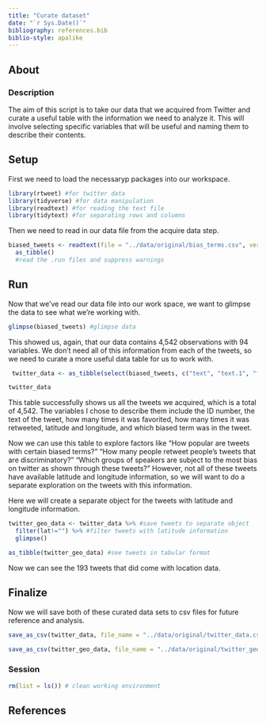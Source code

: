 ```yaml
---
title: "Curate dataset"
date: "`r Sys.Date()`"
bibliography: references.bib
biblio-style: apalike
---
```


## About

### Description
The aim of this script is to take our data that we acquired from Twitter and curate a useful table with the information we need to analyze it. This will involve selecting specific variables that will be useful and naming them to describe their contents. 

## Setup
First we need to load the necessaryp packages into our workspace.
```r
library(rtweet) #for twitter data
library(tidyverse) #for data manipulation
library(readtext) #for reading the text file 
library(tidytext) #for separating rows and columns
```

Then we need to read in our data file from the acquire data step. 
```r
biased_tweets <- readtext(file = "../data/original/bias_terms.csv", verbosity = 0) %>%
  as_tibble()
  #read the .run files and suppress warnings 
```

## Run
Now that we've read our data file into our work space, we want to glimpse the data to see what we're working with. 
```r
glimpse(biased_tweets) #glimpse data
```
This showed us, again, that our data contains 4,542 observations with 94 variables. We don't need all of this information from each of the tweets, so we need to curate a more useful data table for us to work with. 

```r
 twitter_data <- as_tibble(select(biased_tweets, c("text", "text.1", "favorite_count", "retweet_count", "lat", "lng", "search_term"))) # create table of biased_tweets data with only specific columns
```

```r
twitter_data
```
This table successfully shows us all the tweets we acquired, which is a total of 4,542. The variables I chose to describe them include the ID number, the text of the tweet, how many times it was favorited, how many times it was retweeted, latitude and longitude, and which biased term was in the tweet. 

Now we can use this table to explore factors like "How popular are tweets with certain biased terms?" "How many people retweet people's tweets that are discriminatory?" "Which groups of speakers are subject to the most bias on twitter as shown through these tweets?" However, not all of these tweets have available latitude and longitude information, so we will want to do a separate exploration on the tweets with this information. 

Here we will create a separate object for the tweets with latitude and longitude information. 
```r
twitter_geo_data <- twitter_data %>% #save tweets to separate object
  filter(lat!="") %>% #filter tweets with latitude information
  glimpse() 
```

```r
as_tibble(twitter_geo_data) #see tweets in tabular format
```
Now we can see the 193 tweets that did come with location data. 

## Finalize
Now we will save both of these curated data sets to csv files for future reference and analysis.
```r
save_as_csv(twitter_data, file_name = "../data/original/twitter_data.csv") #save the curated data results as a csv file 
```

```r
save_as_csv(twitter_geo_data, file_name = "../data/original/twitter_geo_data.csv") #save the curated data results with latitude and longitude as a csv file 
```

### Session

```r
rm(list = ls()) # clean working environment
```

## References
